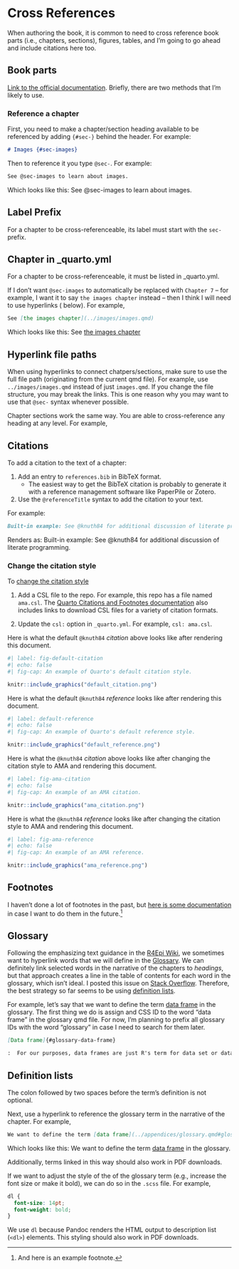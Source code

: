 # Cross References {#sec-crossrefs}

When authoring the book, it is common to need to cross reference book parts (i.e., chapters, sections), figures, tables, and I'm going to go ahead and include citations here too.

## Book parts

[Link to the official documentation](https://quarto.org/docs/books/book-crossrefs.html). Briefly, there are two methods that I'm likely to use.

### Reference a chapter

First, you need to make a chapter/section heading available to be referenced by adding `{#sec-}` behind the header.  For example:

````markdown
# Images {#sec-images}
````

Then to reference it you type `@sec-`. For example:

````markdown
See @sec-images to learn about images.
````

Which looks like this: See @sec-images to learn about images.

::: callout-important
## Label Prefix

For a chapter to be cross-referenceable, its label must start with the `sec-` prefix.
:::

::: callout-important
## Chapter in _quarto.yml

For a chapter to be cross-referenceable, it must be listed in _quarto.yml.
:::

If I don't want `@sec-images` to automatically be replaced with `Chapter 7` -- for example, I want it to say `the images chapter` instead -- then I think I will need to use hyperlinks ( below). For example,

````markdown
See [the images chapter](../images/images.qmd)
````

Which looks like this: See [the images chapter](../images/images.qmd)

::: callout-important
## Hyperlink file paths

When using hyperlinks to connect chatpers/sections, make sure to use the full file path (originating from the current qmd file). For example, use `../images/images.qmd` instead of just `images.qmd`. If you change the file structure, you may break the links. This is one reason why you may want to use that `@sec-` syntax whenever possible.
:::

Chapter sections work the same way. You are able to cross-reference any heading at any level. For example, 

## Citations

To add a citation to the text of a chapter:

1. Add an entry to `references.bib` in BibTeX format.
    - The easiest way to get the BibTeX citation is probably to generate it with a reference management software like PaperPile or Zotero.

2. Use the `@referenceTitle` syntax to add the citation to your text.

For example:

````markdown
Built-in example: See @knuth84 for additional discussion of literate programming.
````

Renders as: Built-in example: See @knuth84 for additional discussion of literate programming.

### Change the citation style

To [change the citation style](https://quarto.org/docs/authoring/footnotes-and-citations.html)

1. Add a CSL file to the repo. For example, this repo has a file named `ama.csl`. The [Quarto Citations and Footnotes documentation](https://quarto.org/docs/authoring/footnotes-and-citations.html) also includes links to download CSL files for a variety of citation formats.

2. Update the `csl:` option in `_quarto.yml`. For example, `csl: ama.csl`.

Here is what the default `@knuth84` _citation_ above looks like after rendering this document.

```r
#| label: fig-default-citation
#| echo: false
#| fig-cap: An example of Quarto's default citation style.

knitr::include_graphics("default_citation.png")
```

Here is what the default `@knuth84` _reference_ looks like after rendering this document.

```r
#| label: default-reference
#| echo: false
#| fig-cap: An example of Quarto's default reference style.

knitr::include_graphics("default_reference.png")
```

Here is what the `@knuth84` _citation_ above looks like after changing the citation style to AMA and rendering this document.

```r
#| label: fig-ama-citation
#| echo: false
#| fig-cap: An example of an AMA citation.

knitr::include_graphics("ama_citation.png")
```

Here is what the `@knuth84` _reference_ looks like after changing the citation style to AMA and rendering this document.

```r
#| label: fig-ama-reference
#| echo: false
#| fig-cap: An example of an AMA reference.

knitr::include_graphics("ama_reference.png")
```

## Footnotes

I haven't done a lot of footnotes in the past, but [here is some documentation](https://quarto.org/docs/authoring/footnotes-and-citations.html#footnotes) in case I want to do them in the future.^[And here is an example footnote.]

## Glossary

Following the emphasizing text guidance in the [R4Epi Wiki](https://github.com/brad-cannell/r4epi/wiki/Emphasizing-Text), we sometimes want to hyperlink words that we will define in the [Glossary](../appendices/glossary.qmd). We can definitely link selected words in the narrative of the chapters to _headings_, but that approach creates a line in the table of contents for each word in the glossary, which isn't ideal. I posted this issue on [Stack Overflow](https://stackoverflow.com/questions/76691907/quarto-link-a-word-in-one-qmd-document-to-a-word-in-a-different-qmd-document/76719362#76719362). Therefore, the best strategy so far seems to be using [definition lists](https://pandoc.org/MANUAL.html#definition-lists). 

For example, let's say that we want to define the term [data frame](../appendices/glossary.qmd) in the glossary. The first thing we do is assign and CSS ID to the word "data frame" in the glossary qmd file. For now, I'm planning to prefix all glossary IDs with the word "glossary" in case I need to search for them later. 

````markdown
[Data frame]{#glossary-data-frame} 

:  For our purposes, data frames are just R's term for data set or data table. Data frames are made up of columns (variables) and rows (observations). In R, all columns of a data frame must have the same length.
````

::: callout-important
## Definition lists

The colon followed by two spaces before the term's definition is not optional. 
:::

Next, use a hyperlink to reference the glossary term in the narrative of the chapter. For example, 

````markdown
We want to define the term [data frame](../appendices/glossary.qmd#glossary-data-frame) in the glossary.
````

Which looks like this: We want to define the term [data frame](../appendices/glossary.qmd#glossary-data-frame) in the glossary.

Additionally, terms linked in this way should also work in PDF downloads.

If we want to adjust the style of the of the glossary term (e.g., increase the font size or make it bold), we can do so in the `.scss` file. For example,

````css
dl {
  font-size: 14pt;
  font-weight: bold;
}
````

We use `dl` because  Pandoc renders the HTML output to description list (`<dl>`) elements. This styling should also work in PDF downloads.
